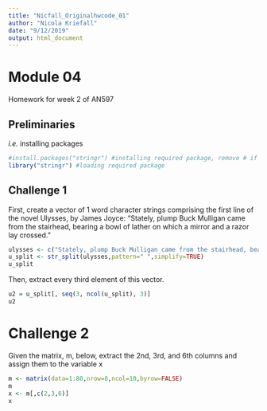 ```yaml
---
title: "Nicfall_Originalhwcode_01"
author: "Nicola Kriefall"
date: "9/12/2019"
output: html_document
---
```


# Module 04

Homework for week 2 of AN597

## Preliminaries

<i>i.e.</i> installing packages

```r
#install.packages("stringr") #installing required package, remove # if you don't have this package installed yet
library("stringr") #loading required package
```

## Challenge 1

First, create a vector of 1 word character strings comprising the first line of the novel Ulysses, by James Joyce: “Stately, plump Buck Mulligan came from the stairhead, bearing a bowl of lather on which a mirror and a razor lay crossed.”

```r
ulysses <- c("Stately, plump Buck Mulligan came from the stairhead, bearing a bowl of lather on which a mirror and a razor lay crossed.")
u_split <- str_split(ulysses,pattern=" ",simplify=TRUE)
u_split
```

Then, extract every third element of this vector.

```r
u2 = u_split[, seq(3, ncol(u_split), 3)]
u2
```

# Challenge 2

Given the matrix, m, below, extract the 2nd, 3rd, and 6th columns and assign them to the variable x

```r
m <- matrix(data=1:80,nrow=8,ncol=10,byrow=FALSE)
m
x <- m[,c(2,3,6)]
x
```